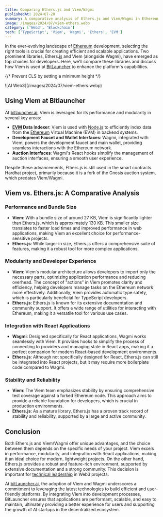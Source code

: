 ```yaml
---
title: Comparing Ethers.js and Viem/Wagmi
publishedAt: 2024-07-20
summary: A comparative analysis of Ethers.js and Viem/Wagmi in Ethereum development
image: /images/2024/07/viem-ethers.webp
category: ['Web3', 'Blockchain']
tech: ['TypeScript', 'Viem', 'Wagmi', 'Ethers', 'EVM']
---
```


In the ever-evolving landscape of [Ethereum](/tech/ethereum) development, selecting the right tools is crucial for creating efficient and scalable applications. Two prominent libraries, Ethers.[js](/tech/javascript) and Viem (alongside Wagmi), have emerged as top choices for developers. Here, we'll compare these libraries and discuss how Viem is used at [BitLauncher](/project/bitlauncher) to enhance the platform's capabilities.


{/* Prevent CLS by setting a minimum height */}
<div style={{ minHeight: '300px' }}>
![AI Web3](/images/2024/07/viem-ethers.webp)
</div>

## Using Viem at Bitlauncher

At [bitlauncher.ai](https://bitlauncher.ai), Viem is leveraged for its performance and modularity in several key areas:
- **[EVM](/tech/evm) Data Indexer**: Viem is used with [Node.js](/tech/nodejs) to efficiently index data from the [Ethereum](/tech/ethereum) Virtual Machine (EVM) in backend systems.
- **Development Faucet and Wallet Interfaces**: Wagmi, integrated with Viem, powers the development faucet and main wallet, providing seamless interactions with the Ethereum network.
- **Auction Interfaces**: Wagmi's React hooks simplify the management of auction interfaces, ensuring a smooth user experience.

Despite these advancements, Ethers.js is still used in the smart contracts Hardhat project, primarily because it is a fork of the Gnosis auction system, which predates Viem/Wagmi.

## Viem vs. Ethers.js: A Comparative Analysis

### Performance and Bundle Size

- **Viem**: With a bundle size of around 27 KB, Viem is significantly lighter than Ethers.js, which is approximately 130 KB. This smaller size translates to faster load times and improved performance in web applications, making Viem an excellent choice for performance-sensitive projects.
- **Ethers.js**: While larger in size, Ethers.js offers a comprehensive suite of features, making it a robust tool for more complex applications.

### Modularity and Developer Experience

- **Viem**: Viem's modular architecture allows developers to import only the necessary parts, optimizing application performance and reducing overhead. The concept of "actions" in Viem promotes clarity and efficiency, helping developers manage tasks on the Ethereum network more effectively. Additionally, Viem provides automatic type safety, which is particularly beneficial for TypeScript developers.
- **Ethers.js**: Ethers.js is known for its extensive documentation and community support. It offers a wide range of utilities for interacting with Ethereum, making it a versatile tool for various use cases.

### Integration with React Applications

- **Wagmi**: Designed specifically for React applications, Wagmi works seamlessly with Viem. It provides hooks to simplify the process of connecting to providers and managing state in React apps, making it a perfect companion for modern React-based development environments.
- **Ethers.js**: Although not specifically designed for React, Ethers.js can still be integrated into React projects, but it may require more boilerplate code compared to Wagmi.

### Stability and Reliability

- **Viem**: The Viem team emphasizes stability by ensuring comprehensive test coverage against a forked Ethereum node. This approach aims to provide a reliable foundation for developers, which is crucial in production environments.
- **Ethers.js**: As a mature library, Ethers.js has a proven track record of stability and reliability, supported by a large and active community.

## Conclusion

Both Ethers.js and Viem/Wagmi offer unique advantages, and the choice between them depends on the specific needs of your project. Viem excels in performance, modularity, and integration with React applications, making it an ideal choice for modern, lightweight projects. On the other hand, Ethers.js provides a robust and feature-rich environment, supported by extensive documentation and a strong community. This decision is important for [technical leadership](/lead) in Web3 projects.

At [bitLauncher.ai](https://bitlauncher.ai), the adoption of Viem and Wagmi underscores a commitment to leveraging the latest technologies to build efficient and user-friendly platforms. By integrating Viem into development processes, BitLauncher ensures that applications are performant, scalable, and easy to maintain, ultimately providing a better experience for users and supporting the growth of AI startups in the decentralized ecosystem.
